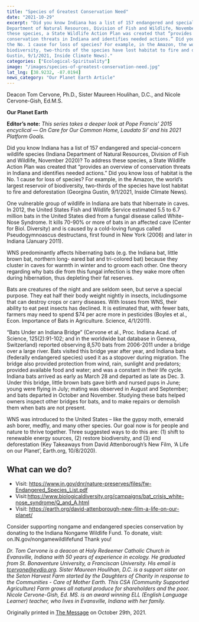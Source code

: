 ```yaml
---
title: "Species of Greatest Conservation Need"
date: "2021-10-29"
excerpt: "Did you know Indiana has a list of 157 endangered and special-concern wildlife species (Indiana
Department of Natural Resources, Division of Fish and Wildlife, November 2020)? To address
these species, a State Wildlife Action Plan was created that “provides an overview of
conservation threats in Indiana and identifies needed actions.” Did you know loss of habitat is
the No. 1 cause for loss of species? For example, in the Amazon, the world’s largest reservoir of
biodiversity, two-thirds of the species have lost habitat to fire and deforestation (Georgina
Gustin, 9/1/2021, Inside Climate News)."
categories: ["Ecological-Spirituality"]
image: "/images/species-of-greatest-conservation-need.jpg"
lat_lng: [38.9232, -87.0194]
news_category: "Our Planet Earth Article"
---
```


Deacon Tom Cervone, Ph.D., Sister Maureen Houlihan, D.C., and Nicole Cervone-Gish, Ed.M.S.

**Our Planet Earth**

**Editor’s note:**
_This series takes a deeper look at Pope Francis’ 2015 encyclical ― On Care for Our Common
Home, Laudato Si’ and his 2021 Platform Goals._

Did you know Indiana has a list of 157 endangered and special-concern wildlife species (Indiana
Department of Natural Resources, Division of Fish and Wildlife, November 2020)? To address
these species, a State Wildlife Action Plan was created that “provides an overview of
conservation threats in Indiana and identifies needed actions.” Did you know loss of habitat is
the No. 1 cause for loss of species? For example, in the Amazon, the world’s largest reservoir of
biodiversity, two-thirds of the species have lost habitat to fire and deforestation (Georgina
Gustin, 9/1/2021, Inside Climate News).

One vulnerable group of wildlife in Indiana are bats that hibernate in caves. In 2012, the United
States Fish and Wildlife Service estimated 5.5 to 6.7 million bats in the United States died from a
fungal disease called White-Nose Syndrome. It kills 70-90% or more of bats in an affected cave
(Center for Biol. Diversity) and is caused by a cold-loving fungus called Pseudogymnoascus
destructans, first found in New York (2006) and later in Indiana (January 2011).

WNS predominantly affects hibernating bats (e.g. the Indiana bat, little brown bat, northern long-
eared bat and tri-colored bat) because they cluster in caves for warmth in winter and to groom
each other. One theory regarding why bats die from this fungal infection is they wake more often
during hibernation, thus depleting their fat reserves.

Bats are creatures of the night and are seldom seen, but serve a special purpose. They eat half
their body weight nightly in insects, includingsome that can destroy crops or carry diseases. With
losses from WNS, their ability to eat pest insects has declined. It is estimated that, with fewer
bats, farmers may need to spend $74 per acre more in pesticides (Boyles et al., Econ. Importance
of Bats in Agriculture. Science, 4/1/2011).

“Bats Under an Indiana Bridge” (Cervone et al., Proc. Indiana Acad. of Science, 125(2):91-102;
and in the worldwide bat database in Geneva, Switzerland) reported observing 8,570 bats from
2006-2011 under a bridge over a large river. Bats visited this bridge year after year, and Indiana
bats (federally endangered species) used it as a stopover during migration. The bridge also
provided protection from wind, rain, sunlight and predators; provided available food and water;
and was a constant in their life cycle. Indiana bats arrived as early as March 28 and departed as
late as Dec. 3. Under this bridge, little brown bats gave birth and nursed pups in June; young
were flying in July; mating was observed in August and September; and bats departed in October
and November. Studying these bats helped owners inspect other bridges for bats, and to make
repairs or demolish them when bats are not present.

WNS was introduced to the United States – like the gypsy moth, emerald ash borer, medfly, and
many other species. Our goal now is for people and nature to thrive together. Three suggested
ways to do this are: (1) shift to renewable energy sources, (2) restore biodiversity, and (3) end
deforestation (Key Takeaways from David Attenborough’s New Film, ‘A Life on our Planet’,
Earth.org, 10/8/2020).

## What can we do?

- Visit: https://www.in.gov/dnr/nature-preserves/files/fw-Endangered_Species_List.pdf
- Visit:https://www.biologicaldiversity.org/campaigns/bat_crisis_white-nose_syndrome/Q_and_A.html
- Visit: https://earth.org/david-attenborough-new-film-a-life-on-our-planet/

Consider supporting nongame and endangered species conservation by donating to the Indiana
Nongame Wildlife Fund. To donate, visit: on.IN.gov/nongamewildlifefund Thank you!

_Dr. Tom Cervone is a deacon at Holy Redeemer Catholic Church in Evansville, Indiana with 50
years of experience in ecology. He graduated from St. Bonaventure University, a Franciscan
University. His email is tcervone@evdio.org. Sister Maureen Houlihan, D.C. is a support sister
on the Seton Harvest Farm started by the Daughters of Charity in response to the Communities -
Care of Mother Earth. This CSA (Community Supported Agriculture) Farm grows all natural
produce for shareholders and the poor. Nicole Cervone-Gish, Ed. MS. is an award winning ELL
(English Language Learner) teacher, who lives in Evansville, Indiana with her family._

Originally printed in [The Message](https://evdiomessage.org/) on October 29th, 2021.
